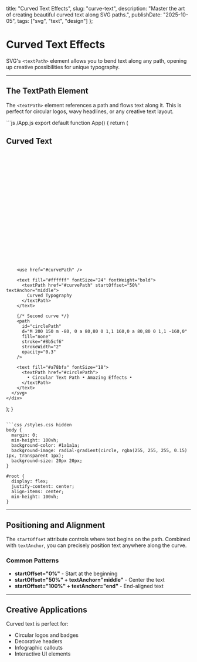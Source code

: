   title: "Curved Text Effects",
  slug: "curve-text",
  description: "Master the art of creating beautiful curved text along SVG paths.",
  publishDate: "2025-10-05",
  tags: ["svg", "text", "design"]
};


# Curved Text Effects

SVG's `<textPath>` element allows you to bend text along any path, opening up creative possibilities for unique typography.

---

## The TextPath Element

The `<textPath>` element references a path and flows text along it. This is perfect for circular logos, wavy headlines, or any creative text layout.

<div className="code-block">
<Sandpack
    theme="dark"
    template="react"
    showOpenInCodeSandbox={false}
    options={{
        showNavigator: false,
        showLineNumbers: true,
        showInlineErrors: true,
        editorHeight: 400,
        editorWidthPercentage: 50,
    }}
>
```js /App.js
export default function App() {
  return (
    <div style={{ padding: '20px' }}>
      <h2>Curved Text</h2>
      <svg width="400" height="300" viewBox="0 0 400 300">
        <defs>
          <path
            id="curvePath"
            d="M 50 150 Q 200 50, 350 150"
            fill="none"
            stroke="#3b82f6"
            strokeWidth="2"
            opacity="0.3"
          />
        </defs>
        
        <use href="#curvePath" />
        
        <text fill="#ffffff" fontSize="24" fontWeight="bold">
          <textPath href="#curvePath" startOffset="50%" textAnchor="middle">
            Curved Typography
          </textPath>
        </text>
        
        {/* Second curve */}
        <path
          id="circlePath"
          d="M 200 150 m -80, 0 a 80,80 0 1,1 160,0 a 80,80 0 1,1 -160,0"
          fill="none"
          stroke="#8b5cf6"
          strokeWidth="2"
          opacity="0.3"
        />
        
        <text fill="#a78bfa" fontSize="18">
          <textPath href="#circlePath">
            • Circular Text Path • Amazing Effects •
          </textPath>
        </text>
      </svg>
    </div>
  );
}
```

```css /styles.css hidden
body {
  margin: 0;
  min-height: 100vh;
  background-color: #1a1a1a;
  background-image: radial-gradient(circle, rgba(255, 255, 255, 0.15) 1px, transparent 1px);
  background-size: 20px 20px;
}

#root {
  display: flex;
  justify-content: center;
  align-items: center;
  min-height: 100vh;
}
```
</Sandpack>
</div>

---

## Positioning and Alignment

The `startOffset` attribute controls where text begins on the path. Combined with `textAnchor`, you can precisely position text anywhere along the curve.

### Common Patterns

- **startOffset="0%"** - Start at the beginning
- **startOffset="50%" + textAnchor="middle"** - Center the text
- **startOffset="100%" + textAnchor="end"** - End-aligned text

---

## Creative Applications

Curved text is perfect for:
- Circular logos and badges
- Decorative headers
- Infographic callouts
- Interactive UI elements
